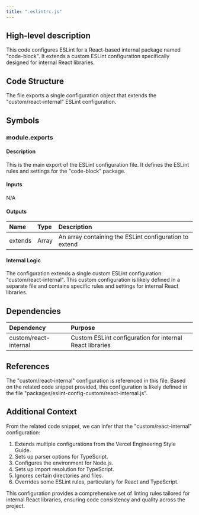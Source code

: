 ```yaml
---
title: ".eslintrc.js"
---
```


## High-level description
This code configures ESLint for a React-based internal package named "code-block". It extends a custom ESLint configuration specifically designed for internal React libraries.

## Code Structure
The file exports a single configuration object that extends the "custom/react-internal" ESLint configuration.

## Symbols

### module.exports
#### Description
This is the main export of the ESLint configuration file. It defines the ESLint rules and settings for the "code-block" package.

#### Inputs
N/A

#### Outputs
| Name | Type | Description |
|:-----|:-----|:------------|
| extends | Array | An array containing the ESLint configuration to extend |

#### Internal Logic
The configuration extends a single custom ESLint configuration: "custom/react-internal". This custom configuration is likely defined in a separate file and contains specific rules and settings for internal React libraries.

## Dependencies
| Dependency | Purpose |
|:-----------|:--------|
| custom/react-internal | Custom ESLint configuration for internal React libraries |

## References
The "custom/react-internal" configuration is referenced in this file. Based on the related code snippet provided, this configuration is likely defined in the file "packages/eslint-config-custom/react-internal.js".

## Additional Context
From the related code snippet, we can infer that the "custom/react-internal" configuration:

1. Extends multiple configurations from the Vercel Engineering Style Guide.
2. Sets up parser options for TypeScript.
3. Configures the environment for Node.js.
4. Sets up import resolution for TypeScript.
5. Ignores certain directories and files.
6. Overrides some ESLint rules, particularly for React and TypeScript.

This configuration provides a comprehensive set of linting rules tailored for internal React libraries, ensuring code consistency and quality across the project.